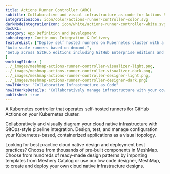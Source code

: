 ```yaml
---
title: Actions Runner Controller (ARC)  
subtitle: Collaborative and visual infrastructure as code for Actions Runner Controller (ARC)
integrationIcon: icon/color/actions-runner-controller-color.svg
darkModeIntegrationIcon: icon/white/actions-runner-controller-white.svg
docURL: 
category: App Definition and Development
subcategory: Continuous Integration & Delivery
featureList: ["Deploy self hosted runners on Kubernetes cluster with a simple set of commands.",
"Auto scale runners based on demand.",
"Setup across GitHub editions including GitHub Enterprise editions and GitHub Enterprise Cloud."
]
workingSlides: [
../_images/meshmap-actions-runner-controller-visualizer-light.png,
../_images/meshmap-actions-runner-controller-visualizer-dark.png,
../_images/meshmap-actions-runner-controller-designer-light.png,
../_images/meshmap-actions-runner-controller-designer-dark.png]
howItWorks: "Collaborative Infrastructure as Code"
howItWorksDetails: "Collaboratively manage infrastructure with your coworkers synchronously sharing the same designs."
published: true
---
```

<p>
    A Kubernetes controller that operates self-hosted runners for GitHub Actions on your Kubernetes cluster.
</p>
<p>
    Collaboratively and visually diagram your cloud native infrastructure with GitOps-style pipeline integration. Design, test, and manage configuration your Kubernetes-based, containerized applications as a visual topology.
</p>
<p>
    Looking for best practice cloud native design and deployment best practices? Choose from thousands of pre-built components in MeshMap. Choose from hundreds of ready-made design patterns by importing templates from Meshery Catalog or use our low code designer, MeshMap, to create and deploy your own cloud native infrastructure designs.
</p>
